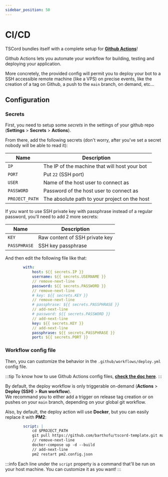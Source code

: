 ```yaml
---
sidebar_position: 50
---
```


# CI/CD

TSCord bundles itself with a complete setup for **[Github Actions](https://github.com/features/actions)**!

Github Actions lets you automate your workflow for building, testing and deploying your application.

More concretely, the provided config will permit you to deploy your bot to a SSH accessible remote machine (like a VPS) on precise events, like the creation of a tag on Github, a push to the `main` branch, on demand, etc...

## Configuration

### Secrets

First, you need to setup some *secrets* in the settings of your github repo (**Settings** > **Secrets** > **Actions**).

From there, add the following secrets (don't worry, after you've set a secret nobody will be able to read it):

| Name           | Description                                   |
|----------------|-----------------------------------------------|
| `IP`           | The IP of the machine that will host your bot |
| `PORT`         | Put `22` (SSH port)                           |
| `USER`         | Name of the host user to connect as           |
| `PASSWORD`     | Password of the host user to connect as       |
| `PROJECT_PATH` | The absolute path to your project on the host |

If you want to use SSH private key with passphrase instead of a regular password, you'll need to add 2 more secrets:

| Name           | Description                                   |
|----------------|-----------------------------------------------|
| `KEY`          | Raw content of SSH private key                |
| `PASSPHRASE`   | SSH key passphrase                            |

And then edit the following file like that:

```yml title=.github/workflows/deploy.yml
        with:
            host: ${{ secrets.IP }}
            username: ${{ secrets.USERNAME }}
            // remove-next-line
            password: ${{ secrets.PASSWORD }}
            // remove-next-line
            # key: ${{ secrets.KEY }}
            // remove-next-line
            # passphrase: ${{ secrets.PASSPHRASE }}
            // add-next-line
            # password: ${{ secrets.PASSWORD }}
            // add-next-line
            key: ${{ secrets.KEY }}
            // add-next-line
            passphrase: ${{ secrets.PASSPHRASE }}
            port: ${{ secrets.PORT }}
```

### Workflow config file

Then, you can customize the behavior in the `.github/workflows/deploy.yml` config file.

:::tip
To know how to use Github Actions config files, **[check the doc here](https://docs.github.com/en/actions/using-workflows/workflow-syntax-for-github-actions)**.
:::

By default, the deploy workflow is only triggerable on-demand (**Actions** > **Deploy (SSH)** > **Run workflow**).<br />
We recommand you to either add a trigger on release tag creation or on pushes on your `main` branch, depending on your global git workflow.

Also, by default, the deploy action will use **Docker**, but you can easily replace it with **PM2**:

```yml title=.github/workflows/deploy.yml
        script: |
            cd $PROJECT_PATH
            git pull https://github.com/barthofu/tscord-template.git main
            // remove-next-line
            docker-compose up -d --build
            // add-next-line
            pm2 restart pm2.config.json
```

:::info
Each line under the `script` property is a command that'll be run on your host machine. You can customize it as you want!
:::